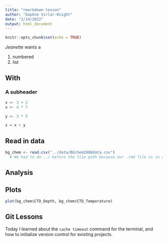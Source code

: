 ```yaml
---
title: "rmarkdown-lesson"
author: "Daphne Virlar-Knight"
date: "2/14/2022"
output: html_document
---
```


```r
knitr::opts_chunk$set(echo = TRUE)
```

*Jeanette* wants a 

1. numbered
2. list

## With 
### A subheader 

```r
x <- 3 + 2
x <- 4 * 7

y <- 3 * 5

z = x + y
```


## Read in data

```r
bg_chem <- read.csv("../data/BGchem2008data.csv")
  # We had to do ../ before the file path because our .rmd file is in a separate folder than the main parent folder. So R has to go up a level before coming back down to the data folder.
```


## Analysis



## Plots
```r
plot(bg_chem$CTD_Depth, bg_chem$CTD_Temperature)
```

## Git Lessons
Today I learned about the `cache timeout` command for the terminal, and how to initialize version control for existing projects.
